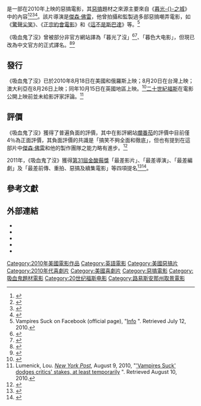 {{NoteTA
|T=zh-tw:吸血鬼了沒; zh-hk:搞乜鬼吸啜大製作; zh-cn:暮色大电影;
|G1=Movie
|G2=Show
|1=zh-tw:吸血鬼了沒; zh-hk:搞乜鬼吸啜大製作; zh-cn:暮色大电影;
|2=zh-tw:暮光之城; zh-hk:吸血新世紀; zh-cn:暮光之城;
}}
{{Infobox film
| name           = 吸血鬼了沒
|original_name   = ''Vampires Suck''
| image          = Vampires Suck poster.jpg
| caption        = 劇院海報
| director       = [[傑森·佛雷|傑森·佛雷]]<br />亞倫·謝爾澤
| producer       = 傑森·佛雷<br />亞倫·謝爾澤<br />{{link-en|彼得·沙佛朗|Peter Safran}}
| writer         = 傑森·佛雷<br />亞倫·謝爾澤
| starring       = [[馬特·蘭特爾|馬特·蘭特爾]]<br />[[克里斯·里吉|克里斯·里吉]]<br />詹恩·普羅斯克<br />阿內澤·范德·波爾<br />[[鄭肯|鄭肯]]<br/>[[阿莉爾·凱貝爾|阿莉爾·凱貝爾]]
| music          = {{link-en|克里斯托弗·楞內茨|Christopher Lennertz}}
| cinematography = Shawn Maurder
| editing        = Peck Prior
| studio         = {{link-en|Regency Enterprises|Regency Enterprises}}
| distributor    = [[二十世紀福斯|二十世紀福斯]]
| released       = {{USA}}：<br />2010年8月18日<br />{{ROC}}：<br />2010年8月20日
| runtime        = 82分鐘
| country        = [[美國|美國]]
| language       = [[英語|英語]]
| budget         = $2000萬<ref>{{cite web | url = http://www.imdb.com/title/tt1666186/business | title = Box office / business for ''Vampires Suck'' (2010) | publisher = ''[[Internet_Movie_Database|Internet Movie Database]]'' | accessdate = {{start date|2010|8|20}} | archive-date = 2016-03-29 | archive-url = https://web.archive.org/web/20160329215915/http://www.imdb.com/title/tt1666186/business | dead-url = no }}</ref><!--- Unsourced budget figures will be removed. --->
| gross          = [[美元|$]]28,229,463<ref>{{Cite web |url=http://boxofficemojo.com/movies/?id=untitledvampirespoof.htm |title=存档副本 |accessdate=2010-08-22 |archive-date=2011-09-02 |archive-url=https://web.archive.org/web/20110902141118/http://boxofficemojo.com/movies/?id=untitledvampirespoof.htm |dead-url=no }}</ref>
| followed by    = <!--- Unless/until a "Vampire Sucks 2" is announced, NOTHING GOES HERE! --->
| preceded by    = <!--- Unless this continues the story of another film, NOTHING GOES HERE! --->
| hk_name = 搞乜鬼吸啜大製作
| tw_name = 吸血鬼了沒
| cn_name = 暮色大电影
}}
{{作品名稱|name=''Vampires Suck''|hk=搞乜鬼吸啜大製作|tw=吸血鬼了沒|cn=暮色大电影}}是一部在2010年上映的惡搞電影，其[[惡搞|惡搞]]題材之來源主要來自《[[暮光之城系列|暮光-{}-之城]]》中的內容<ref>{{Cite web |url=http://www.torontosun.com/entertainment/movies/2010/08/20/15089701.html |title=存档副本 |accessdate=2010-09-01 |archive-date=2015-10-05 |archive-url=https://web.archive.org/web/20151005073658/http://www.torontosun.com/entertainment/movies/2010/08/20/15089701.html |dead-url=no }}</ref><ref>{{cite web |url=http://hollywoodinsider.ew.com/2010/08/21/expendables-and-vampires-suck-vie-for-first-place-on-a-lackluster-weekend/ |title=存档副本 |accessdate=2010-09-01 |deadurl=yes |archiveurl=https://web.archive.org/web/20100827111249/http://hollywoodinsider.ew.com/2010/08/21/expendables-and-vampires-suck-vie-for-first-place-on-a-lackluster-weekend/ |archivedate=2010-08-27 }}</ref><ref>{{Cite web |url=http://hollywoodcrush.mtv.com/2010/08/19/vampires-suck/ |title=存档副本 |accessdate=2010-09-01 |archive-date=2015-09-29 |archive-url=https://web.archive.org/web/20150929075103/http://hollywoodcrush.mtv.com/2010/08/19/vampires-suck/ |dead-url=no }}</ref><ref>{{Cite web |url=http://www.washingtonpost.com/wp-dyn/content/article/2010/08/18/AR2010081805393.html |title=存档副本 |accessdate=2010-09-01 |archive-date=2019-09-22 |archive-url=https://web.archive.org/web/20190922122927/http://www.washingtonpost.com/wp-dyn/content/article/2010/08/18/AR2010081805393.html |dead-url=no }}</ref>。該片導演是[[傑森·佛雷|傑森·佛雷]]，他曾拍攝和監製過多部惡搞嘲弄電影，如《[[驚聲尖笑|驚聲尖笑]]》、《[[正宗約會電影|正宗約會電影]]》和《[[這不是斯巴達|這不是斯巴達]]》等。<ref name=facebook>Vampires Suck on Facebook (official page), "[http://www.facebook.com/vampiressuckmovie#!/vampiressuckmovie?v=info Info] {{Wayback|url=http://www.facebook.com/vampiressuckmovie#!/vampiressuckmovie?v=info |date=20190726082456 }}". Retrieved July 12, 2010.</ref>

《吸血鬼了沒》曾被部分非官方網站譯為「暮光了沒」<ref>{{Cite web |url=http://n.yam.com/msn/entertain/201007/20100718046966.html |title=存档副本 |accessdate=2010-09-01 |archive-date=2010-07-21 |archive-url=https://web.archive.org/web/20100721183259/http://n.yam.com/msn/entertain/201007/20100718046966.html |dead-url=no }}</ref><ref>{{Cite web |url=http://udn.com/NEWS/ENTERTAINMENT/ENT3/5727797.shtml |title=存档副本 |accessdate=2010-09-01 |archive-date=2010-09-24 |archive-url=https://web.archive.org/web/20100924162535/http://udn.com/NEWS/ENTERTAINMENT/ENT3/5727797.shtml |dead-url=no }}</ref>、「暮色大电影」，但現已改為中文官方的正式譯名。<ref>{{Cite web |url=http://www.facebook.com/foxmovies.tw |title=存档副本 |accessdate=2010-09-01 |archive-date=2019-05-29 |archive-url=https://web.archive.org/web/20190529071612/https://www.facebook.com/foxmovies.tw |dead-url=no }}</ref><ref>{{Cite web |url=http://tw.movie.yahoo.com/movieinfo_main.html/id=3557 |title=存档副本 |accessdate=2010-09-01 |archive-date=2014-01-25 |archive-url=https://web.archive.org/web/20140125055131/http://tw.movie.yahoo.com/movieinfo_main.html/id=3557 |dead-url=no }}</ref>

== 發行 ==
《吸血鬼了沒》已於2010年8月18日在美國和俄羅斯上映；8月20日在台灣上映；澳大利亞在8月26日上映；同年10月15日在英國地區上映。<ref name=release>{{cite web|url=http://www.vampiressuckmovie.com/releaseDates.html|work=vampiressuckmovie.com|title=Vampires Suck - International Release Dates|accessdate=July 23, 2010|archive-date=2010-07-16|archive-url=https://web.archive.org/web/20100716173523/http://www.vampiressuckmovie.com/releaseDates.html|dead-url=no}}</ref>[[二十世紀福斯|二十世紀福斯]]在電影公開上映前並未給影評家評論。<ref>Lumenick, Lou. ''[[New_York_Post|New York Post]]'', August 9, 2010, "[http://www.nypost.com/p/blogs/movies/vampires_suck_dodges_critics_stakes_ctUUIEVoBy5HZk2fTWjpeO 'Vampires Suck' dodges critics' stakes, at least temporarily] {{Wayback|url=http://www.nypost.com/p/blogs/movies/vampires_suck_dodges_critics_stakes_ctUUIEVoBy5HZk2fTWjpeO |date=20100820164224 }}". Retrieved August 10, 2010.</ref>

== 評價 ==
《吸血鬼了沒》獲得了普遍負面的評價，其中在影評網站[[爛番茄|爛番茄]]的評價中目前僅4％為正面評價，其負面評價的共識是「搞笑不夠全面和徹底」，但也有提到在這部片中[[傑森·佛雷|傑森·佛雷]]和他的製作團隊之能力略有進步。<ref>{{cite web | url=http://www.rottentomatoes.com/m/vampires_suck/?name_order=asc | title=Vampires Suck Movie Reviews, Pictures | work=Rotten Tomatoes | publisher=[[Flixster|Flixster]] | accessdate=August 20, 2010 | archive-date=2015-09-25 | archive-url=https://web.archive.org/web/20150925095334/http://www.rottentomatoes.com/m/vampires_suck/?name_order=asc | dead-url=no }}</ref>

2011年，《吸血鬼了沒》獲得[[第31屆金酸莓獎|第31屆金酸莓獎]]「最差影片」、「最差導演」、「最差編劇」及「最差前傳、重拍、惡搞及續集電影」等四項提名<ref>{{cite web|title=The 31st Annual Razzie Awards|url=http://razzies.com/history/11winners.asp|3=|deadurl=yes|archiveurl=https://www.webcitation.org/6D7Hz3UbA?url=http://razzies.com/history/11winners.asp|archivedate=2012-12-23|accessdate=2011-03-18}}</ref><ref>{{citeweb|url=http://www.telegraph.co.uk/culture/film/film-news/8350573/Ashton-Kutcher-and-Sarah-Jessica-Parker-awarded-worst-actor-Razzies.html|title=Ashton Kutcher and Sarah Jessica Parker awarded worst actor Razzies|date=2011-02-26|work=Daily Telegraph|accessdate=2011-02-28|archive-date=2011-03-10|archive-url=https://web.archive.org/web/20110310145016/http://www.telegraph.co.uk/culture/film/film-news/8350573/Ashton-Kutcher-and-Sarah-Jessica-Parker-awarded-worst-actor-Razzies.html|dead-url=no}}</ref>。

== 參考文獻 ==
{{reflist}}

== 外部連結 ==
* {{en}}{{official|http://www.vampiressuckmovie.com/}}
* {{imdb title|1666186|吸血鬼了沒}}
* {{rotten-tomatoes|vampires_suck|吸血鬼了沒}}
* {{Amg movie|520858}}
* {{metacritic film|id=vampires-suck}}

{{暮光之城}}

{{DEFAULTSORT:Vampires Suck}}

[[Category:2010年美國電影作品|Category:2010年美國電影作品]]
[[Category:英語電影|Category:英語電影]]
[[Category:美國惡搞片|Category:美國惡搞片]]
[[Category:2010年代喜劇片|Category:2010年代喜劇片]]
[[Category:美國喜劇片|Category:美國喜劇片]]
[[Category:惡搞電影|Category:惡搞電影]]
[[Category:吸血鬼題材電影|Category:吸血鬼題材電影]]
[[Category:20世纪福斯电影|Category:20世纪福斯电影]]
[[Category:路易斯安那州取景電影|Category:路易斯安那州取景電影]]